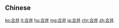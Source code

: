 {{also|合併}}
==Chinese==
{{zh-see|合併}}

[[ko:合并]]
[[lt:合并]]
[[hu:合并]]
[[mg:合并]]
[[ja:合并]]
[[chr:合并]]
[[zh:合并]]